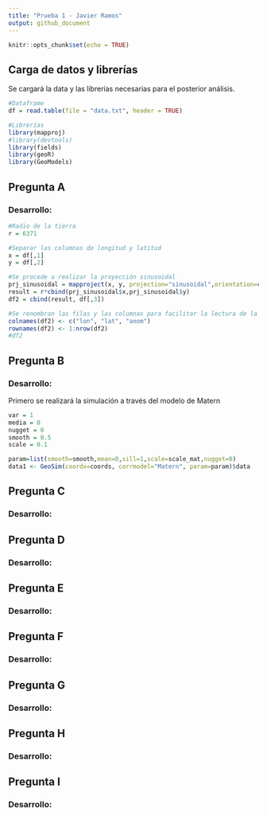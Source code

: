 ```yaml
---
title: "Prueba 1 - Javier Ramos"
output: github_document
---
```


```r
knitr::opts_chunk$set(echo = TRUE)
```
## Carga de datos y librerías

Se cargará la data y las librerías necesarias para el posterior análisis.

```r
#Dataframe
df = read.table(file = "data.txt", header = TRUE)

#Librerías
library(mapproj)
#library(devtools)
library(fields)
library(geoR)
library(GeoModels)
```


## Pregunta A
### Desarrollo:
```r
#Radio de la tierra
r = 6371

#Separar las columnas de longitud y latitud
x = df[,1]
y = df[,2]

#Se procede a realizar la proyección sinusoidal
prj_sinusoidal = mapproject(x, y, projection="sinusoidal",orientation=c(90,0,0)) 
result = r*cbind(prj_sinusoidal$x,prj_sinusoidal$y)
df2 = cbind(result, df[,3])

#Se renombran las filas y las columnas para facilitar la lectura de la tabla
colnames(df2) <- c("lon", "lat", "anom")
rownames(df2) <- 1:nrow(df2)
#df2
```

## Pregunta B
### Desarrollo:

Primero se realizará la simulación a través del modelo de Matern
```r
var = 1
media = 0
nugget = 0
smooth = 0.5
scale = 0.1

param=list(smooth=smooth,mean=0,sill=1,scale=scale_mat,nugget=0) 
data1 <- GeoSim(coordx=coords, corrmodel="Matern", param=param)$data
```


## Pregunta C
### Desarrollo:

## Pregunta D
### Desarrollo:

## Pregunta E
### Desarrollo:

## Pregunta F
### Desarrollo:

## Pregunta G
### Desarrollo:

## Pregunta H
### Desarrollo:

## Pregunta I
### Desarrollo:
